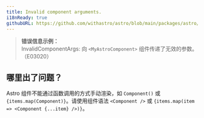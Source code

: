```yaml
---
title: Invalid component arguments.
i18nReady: true
githubURL: https://github.com/withastro/astro/blob/main/packages/astro/src/core/errors/errors-data.ts
---
```


> **错误信息示例：**<br/>
InvalidComponentArgs: 向 `<MyAstroComponent>` 组件传递了无效的参数。（E03020）

## 哪里出了问题？
Astro 组件不能通过函数调用的方式手动渲染，如 `Component()` 或 `{items.map(Component)}`。请使用组件语法 `<Component />` 或 `{items.map(item => <Component {...item} />)}`。